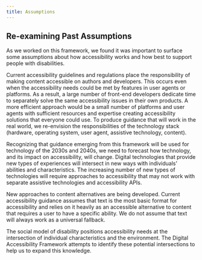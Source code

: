 ```yaml
---
title: Assumptions
---
```


## Re-examining Past Assumptions

As we worked on this framework, we found it was important to surface some assumptions about how accessibility works and how best to support people with disabilities.  

Current accessibility guidelines and regulations place the responsibility of making content accessible on authors and developers. This occurs even when the accessibility needs could be met by features in user agents or platforms. As a result, a large number of front-end developers dedicate time to separately solve the same accessibility issues in their own products. A more efficient approach would be a small number of platforms and user agents with sufficient resources and expertise creating accessibility solutions that everyone could use.  To produce guidance that will work in the real world, we re-envision the responsibilities of the technology stack (hardware, operating system, user agent, assistive technology, content). 

Recognizing that guidance emerging from this framework will be used for technology of the 2030s and 2040s, we need to forecast how technology, and its impact on accessibility, will change. Digital technologies that provide new types of experiences will intersect in new ways with individuals' abilities and characteristics. The increasing number of new types of technologies will require approaches to accessibility that may not work with separate assistive technologies and accessibility APIs. 

New approaches to content alternatives are being developed. Current accessibility guidance assumes that text is the most basic format for accessibility and relies on it heavily as an accessible alternative to content that requires a user to have a specific ability. We do not assume that text will always work as a universal fallback. 

The social model of disability positions accessibility needs at the intersection of individual characteristics and the environment. The Digital Accessibility Framework attempts to identify these potential intersections to help us to expand this knowledge.
